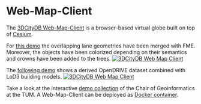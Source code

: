 # Web-Map-Client

The [3DCityDB Web-Map-Client](https://github.com/3dcitydb/3dcitydb-web-map) is a browser-based virtual globe built on top of [Cesium](https://cesium.com).

For [this demo](https://www.3dcitydb.net/3dcitydb-web-map/1.8.2/3dwebclient/?title=Ingolstadt_CityGML_Demo&shadows=false&terrainShadows=0&latitude=48.77995843799769&longitude=11.434236851993042&height=26.326980174631192&heading=163.38960914875761&pitch=-23.79729939325966&roll=0.05953798295288998&layer_0=url%3Dhttps%253A%252F%252Fwww.3dcitydb.net%252F3dcitydb%252Ffileadmin%252Fpublic%252F3dwebclientprojects%252Fingolstadt%252FIngolstadt%252Fingolstadt_streetspace_1%252Fingolstadt_streetspace_1_collada_MasterJSON.json%26name%3DIngolstadt_CityGML_Transportation%26layerDataType%3DCOLLADA%252FKML%252FglTF%26gltfVersion%3D2.0%26active%3Dtrue%26spreadsheetUrl%3Dhttps%253A%252F%252Fdocs.google.com%252Fspreadsheets%252Fd%252F1fnRZyUjsfqOEoYbEHrf0jn2gM3tKZq2Av-y0laUv8qo%26thematicDataSource%3DGoogleSheets%26tableType%3DHorizontal%26cityobjectsJsonUrl%3D%26minLodPixels%3D0%26maxLodPixels%3D1.7976931348623157e%252B308%26maxSizeOfCachedTiles%3D200%26maxCountOfVisibleTiles%3D200&layer_1=url%3Dhttps%253A%252F%252Fwww.3dcitydb.net%252F3dcitydb%252Ffileadmin%252Fpublic%252F3dwebclientprojects%252Fingolstadt%252FIngolstadt%252Fingolstadt_marking%252Fingolstadt_marking_collada_MasterJSON.json%26name%3DIngolstadt_CityGML_Marking%26layerDataType%3DCOLLADA%252FKML%252FglTF%26gltfVersion%3D2.0%26active%3Dtrue%26spreadsheetUrl%3D%26thematicDataSource%3DGoogleSheets%26tableType%3DHorizontal%26cityobjectsJsonUrl%3D%26minLodPixels%3D0%26maxLodPixels%3D1.7976931348623157e%252B308%26maxSizeOfCachedTiles%3D200%26maxCountOfVisibleTiles%3D200&layer_2=url%3Dhttps%253A%252F%252Fwww.3dcitydb.net%252F3dcitydb%252Ffileadmin%252Fpublic%252F3dwebclientprojects%252Fingolstadt%252Fkml_ingolstadt_building%252Fkml_ingosltadt_building_collada_MasterJSON.json%26name%3DIngolstadt_CityGML_Building%26layerDataType%3DCOLLADA%252FKML%252FglTF%26gltfVersion%3D2.0%26active%3Dtrue%26spreadsheetUrl%3D%26thematicDataSource%3DGoogleSheets%26tableType%3DHorizontal%26cityobjectsJsonUrl%3D%26minLodPixels%3D0%26maxLodPixels%3D1.7976931348623157e%252B308%26maxSizeOfCachedTiles%3D200%26maxCountOfVisibleTiles%3D200&layer_3=url%3Dhttps%253A%252F%252Fwww.3dcitydb.net%252F3dcitydb%252Ffileadmin%252Fpublic%252F3dwebclientprojects%252Fingolstadt%252Fkml_ingolstadt_trafficsigns%252Fkml_ingolstadt_trafficsigns_collada_MasterJSON.json%26name%3DIngolstadt_CityGML_TrafficSigns%26layerDataType%3DCOLLADA%252FKML%252FglTF%26gltfVersion%3D2.0%26active%3Dtrue%26spreadsheetUrl%3Dhttps%253A%252F%252Fdocs.google.com%252Fspreadsheets%252Fd%252F1ZUstBkiCe61QZTwSRMge4IVYpkZtZGzUxyyUJz4HeYU%252Fedit%253Fusp%253Dsharing%26thematicDataSource%3DGoogleSheets%26tableType%3DHorizontal%26cityobjectsJsonUrl%3D%26minLodPixels%3D0%26maxLodPixels%3D1.7976931348623157e%252B308%26maxSizeOfCachedTiles%3D200%26maxCountOfVisibleTiles%3D200&layer_4=url%3Dhttps%253A%252F%252Fwww.3dcitydb.net%252F3dcitydb%252Ffileadmin%252Fpublic%252F3dwebclientprojects%252Fingolstadt%252Fingolstadt_trees_3%252Fingolstadt_trees_3_collada_MasterJSON.json%26name%3DIngolstadt_CityGML_Trees%26layerDataType%3DCOLLADA%252FKML%252FglTF%26gltfVersion%3D2.0%26active%3Dtrue%26spreadsheetUrl%3Dhttps%253A%252F%252Fdocs.google.com%252Fspreadsheets%252Fd%252F1eVaAwL6oMPBos5K_VBBAfxyh8NSwuxxm-A_wc3-S05w%26thematicDataSource%3DGoogleSheets%26tableType%3DHorizontal%26cityobjectsJsonUrl%3D%26minLodPixels%3D0%26maxLodPixels%3D1.7976931348623157e%252B308%26maxSizeOfCachedTiles%3D200%26maxCountOfVisibleTiles%3D200&layer_5=url%3Dhttps%253A%252F%252Fwww.3dcitydb.net%252F3dcitydb%252Ffileadmin%252Fpublic%252F3dwebclientprojects%252Fingolstadt%252Fkml_ingolstadt_cityfurniture%252Fkml_ingolstadt_cityfurniture_collada_MasterJSON.json%26name%3DIngolstadt_CityGML_Poles%26layerDataType%3DCOLLADA%252FKML%252FglTF%26gltfVersion%3D2.0%26active%3Dtrue%26spreadsheetUrl%3D%26thematicDataSource%3DGoogleSheets%26tableType%3DHorizontal%26cityobjectsJsonUrl%3D%26minLodPixels%3D0%26maxLodPixels%3D1.7976931348623157e%252B308%26maxSizeOfCachedTiles%3D200%26maxCountOfVisibleTiles%3D200&layer_6=url%3Dhttps%253A%252F%252Fwww.3dcitydb.net%252F3dcitydb%252Ffileadmin%252Fpublic%252F3dwebclientprojects%252Fingolstadt%252Fkml_ingolstadt_trafficlights%252Fkml_ingolstadt_trafficlights_collada_MasterJSON.json%26name%3DIngolstadt_CityGML_TrafficLights%26layerDataType%3DCOLLADA%252FKML%252FglTF%26gltfVersion%3D2.0%26active%3Dtrue%26spreadsheetUrl%3Dhttps%253A%252F%252Fdocs.google.com%252Fspreadsheets%252Fd%252F1fnRZyUjsfqOEoYbEHrf0jn2gM3tKZq2Av-y0laUv8qo%26thematicDataSource%3DGoogleSheets%26tableType%3DHorizontal%26cityobjectsJsonUrl%3D%26minLodPixels%3D0%26maxLodPixels%3D1.7976931348623157e%252B308%26maxSizeOfCachedTiles%3D200%26maxCountOfVisibleTiles%3D200&layer_7=url%3Dhttps%253A%252F%252Fwww.3dcitydb.net%252F3dcitydb%252Ffileadmin%252Fpublic%252F3dwebclientprojects%252Fingolstadt%252Fkml_ingolstadt_streetlantern%252Fkml_ingolstadt_streetlantern_collada_MasterJSON.json%26name%3DIngolstadt_CityGML_StreetLantern%26layerDataType%3DCOLLADA%252FKML%252FglTF%26gltfVersion%3D2.0%26active%3Dtrue%26spreadsheetUrl%3D%26thematicDataSource%3DGoogleSheets%26tableType%3DHorizontal%26cityobjectsJsonUrl%3D%26minLodPixels%3D0%26maxLodPixels%3D1.7976931348623157e%252B308%26maxSizeOfCachedTiles%3D200%26maxCountOfVisibleTiles%3D200&layer_8=url%3Dhttps%253A%252F%252Fwww.3dcitydb.net%252F3dcitydb%252Ffileadmin%252Fpublic%252F3dwebclientprojects%252Fingolstadt%252Fkml_ingolstadt_trafficlight_pole%252Fkml_ingolstadt_trafficlight_pole_collada_MasterJSON.json%26name%3DIngolstadt_CityGML_TrafficLightPoles%26layerDataType%3DCOLLADA%252FKML%252FglTF%26gltfVersion%3D2.0%26active%3Dtrue%26spreadsheetUrl%3D%26thematicDataSource%3DGoogleSheets%26tableType%3DHorizontal%26cityobjectsJsonUrl%3D%26minLodPixels%3D0%26maxLodPixels%3D1.7976931348623157e%252B308%26maxSizeOfCachedTiles%3D200%26maxCountOfVisibleTiles%3D200&splashWindow=url%3Dsplash%252FSplashWindow.html%26showOnStart%3Dfalse)
the overlapping lane geometries have been merged with FME.
Moreover, the objects have been colorized depending on their semantics and crowns have been added to the trees.
[]()
<a target="_blank" href="src/pages/examples/web-map?title=Ingolstadt_CityGML_Demo&shadows=false&terrainShadows=0&latitude=48.77995843799769&longitude=11.434236851993042&height=26.326980174631192&heading=163.38960914875761&pitch=-23.79729939325966&roll=0.05953798295288998&layer_0=url%3Dhttps%253A%252F%252Fwww.3dcitydb.net%252F3dcitydb%252Ffileadmin%252Fpublic%252F3dwebclientprojects%252Fingolstadt%252FIngolstadt%252Fingolstadt_streetspace_1%252Fingolstadt_streetspace_1_collada_MasterJSON.json%26name%3DIngolstadt_CityGML_Transportation%26layerDataType%3DCOLLADA%252FKML%252FglTF%26gltfVersion%3D2.0%26active%3Dtrue%26spreadsheetUrl%3Dhttps%253A%252F%252Fdocs.google.com%252Fspreadsheets%252Fd%252F1fnRZyUjsfqOEoYbEHrf0jn2gM3tKZq2Av-y0laUv8qo%26thematicDataSource%3DGoogleSheets%26tableType%3DHorizontal%26cityobjectsJsonUrl%3D%26minLodPixels%3D0%26maxLodPixels%3D1.7976931348623157e%252B308%26maxSizeOfCachedTiles%3D200%26maxCountOfVisibleTiles%3D200&layer_1=url%3Dhttps%253A%252F%252Fwww.3dcitydb.net%252F3dcitydb%252Ffileadmin%252Fpublic%252F3dwebclientprojects%252Fingolstadt%252FIngolstadt%252Fingolstadt_marking%252Fingolstadt_marking_collada_MasterJSON.json%26name%3DIngolstadt_CityGML_Marking%26layerDataType%3DCOLLADA%252FKML%252FglTF%26gltfVersion%3D2.0%26active%3Dtrue%26spreadsheetUrl%3D%26thematicDataSource%3DGoogleSheets%26tableType%3DHorizontal%26cityobjectsJsonUrl%3D%26minLodPixels%3D0%26maxLodPixels%3D1.7976931348623157e%252B308%26maxSizeOfCachedTiles%3D200%26maxCountOfVisibleTiles%3D200&layer_2=url%3Dhttps%253A%252F%252Fwww.3dcitydb.net%252F3dcitydb%252Ffileadmin%252Fpublic%252F3dwebclientprojects%252Fingolstadt%252Fkml_ingolstadt_building%252Fkml_ingosltadt_building_collada_MasterJSON.json%26name%3DIngolstadt_CityGML_Building%26layerDataType%3DCOLLADA%252FKML%252FglTF%26gltfVersion%3D2.0%26active%3Dtrue%26spreadsheetUrl%3D%26thematicDataSource%3DGoogleSheets%26tableType%3DHorizontal%26cityobjectsJsonUrl%3D%26minLodPixels%3D0%26maxLodPixels%3D1.7976931348623157e%252B308%26maxSizeOfCachedTiles%3D200%26maxCountOfVisibleTiles%3D200&layer_3=url%3Dhttps%253A%252F%252Fwww.3dcitydb.net%252F3dcitydb%252Ffileadmin%252Fpublic%252F3dwebclientprojects%252Fingolstadt%252Fkml_ingolstadt_trafficsigns%252Fkml_ingolstadt_trafficsigns_collada_MasterJSON.json%26name%3DIngolstadt_CityGML_TrafficSigns%26layerDataType%3DCOLLADA%252FKML%252FglTF%26gltfVersion%3D2.0%26active%3Dtrue%26spreadsheetUrl%3Dhttps%253A%252F%252Fdocs.google.com%252Fspreadsheets%252Fd%252F1ZUstBkiCe61QZTwSRMge4IVYpkZtZGzUxyyUJz4HeYU%252Fedit%253Fusp%253Dsharing%26thematicDataSource%3DGoogleSheets%26tableType%3DHorizontal%26cityobjectsJsonUrl%3D%26minLodPixels%3D0%26maxLodPixels%3D1.7976931348623157e%252B308%26maxSizeOfCachedTiles%3D200%26maxCountOfVisibleTiles%3D200&layer_4=url%3Dhttps%253A%252F%252Fwww.3dcitydb.net%252F3dcitydb%252Ffileadmin%252Fpublic%252F3dwebclientprojects%252Fingolstadt%252Fingolstadt_trees_3%252Fingolstadt_trees_3_collada_MasterJSON.json%26name%3DIngolstadt_CityGML_Trees%26layerDataType%3DCOLLADA%252FKML%252FglTF%26gltfVersion%3D2.0%26active%3Dtrue%26spreadsheetUrl%3Dhttps%253A%252F%252Fdocs.google.com%252Fspreadsheets%252Fd%252F1eVaAwL6oMPBos5K_VBBAfxyh8NSwuxxm-A_wc3-S05w%26thematicDataSource%3DGoogleSheets%26tableType%3DHorizontal%26cityobjectsJsonUrl%3D%26minLodPixels%3D0%26maxLodPixels%3D1.7976931348623157e%252B308%26maxSizeOfCachedTiles%3D200%26maxCountOfVisibleTiles%3D200&layer_5=url%3Dhttps%253A%252F%252Fwww.3dcitydb.net%252F3dcitydb%252Ffileadmin%252Fpublic%252F3dwebclientprojects%252Fingolstadt%252Fkml_ingolstadt_cityfurniture%252Fkml_ingolstadt_cityfurniture_collada_MasterJSON.json%26name%3DIngolstadt_CityGML_Poles%26layerDataType%3DCOLLADA%252FKML%252FglTF%26gltfVersion%3D2.0%26active%3Dtrue%26spreadsheetUrl%3D%26thematicDataSource%3DGoogleSheets%26tableType%3DHorizontal%26cityobjectsJsonUrl%3D%26minLodPixels%3D0%26maxLodPixels%3D1.7976931348623157e%252B308%26maxSizeOfCachedTiles%3D200%26maxCountOfVisibleTiles%3D200&layer_6=url%3Dhttps%253A%252F%252Fwww.3dcitydb.net%252F3dcitydb%252Ffileadmin%252Fpublic%252F3dwebclientprojects%252Fingolstadt%252Fkml_ingolstadt_trafficlights%252Fkml_ingolstadt_trafficlights_collada_MasterJSON.json%26name%3DIngolstadt_CityGML_TrafficLights%26layerDataType%3DCOLLADA%252FKML%252FglTF%26gltfVersion%3D2.0%26active%3Dtrue%26spreadsheetUrl%3Dhttps%253A%252F%252Fdocs.google.com%252Fspreadsheets%252Fd%252F1fnRZyUjsfqOEoYbEHrf0jn2gM3tKZq2Av-y0laUv8qo%26thematicDataSource%3DGoogleSheets%26tableType%3DHorizontal%26cityobjectsJsonUrl%3D%26minLodPixels%3D0%26maxLodPixels%3D1.7976931348623157e%252B308%26maxSizeOfCachedTiles%3D200%26maxCountOfVisibleTiles%3D200&layer_7=url%3Dhttps%253A%252F%252Fwww.3dcitydb.net%252F3dcitydb%252Ffileadmin%252Fpublic%252F3dwebclientprojects%252Fingolstadt%252Fkml_ingolstadt_streetlantern%252Fkml_ingolstadt_streetlantern_collada_MasterJSON.json%26name%3DIngolstadt_CityGML_StreetLantern%26layerDataType%3DCOLLADA%252FKML%252FglTF%26gltfVersion%3D2.0%26active%3Dtrue%26spreadsheetUrl%3D%26thematicDataSource%3DGoogleSheets%26tableType%3DHorizontal%26cityobjectsJsonUrl%3D%26minLodPixels%3D0%26maxLodPixels%3D1.7976931348623157e%252B308%26maxSizeOfCachedTiles%3D200%26maxCountOfVisibleTiles%3D200&layer_8=url%3Dhttps%253A%252F%252Fwww.3dcitydb.net%252F3dcitydb%252Ffileadmin%252Fpublic%252F3dwebclientprojects%252Fingolstadt%252Fkml_ingolstadt_trafficlight_pole%252Fkml_ingolstadt_trafficlight_pole_collada_MasterJSON.json%26name%3DIngolstadt_CityGML_TrafficLightPoles%26layerDataType%3DCOLLADA%252FKML%252FglTF%26gltfVersion%3D2.0%26active%3Dtrue%26spreadsheetUrl%3D%26thematicDataSource%3DGoogleSheets%26tableType%3DHorizontal%26cityobjectsJsonUrl%3D%26minLodPixels%3D0%26maxLodPixels%3D1.7976931348623157e%252B308%26maxSizeOfCachedTiles%3D200%26maxCountOfVisibleTiles%3D200&splashWindow=url%3Dsplash%252FSplashWindow.html%26showOnStart%3Dfalse">
![3DCityDB Web Map Client](/media/demos/3dcitydb-web-map-client-crossing.png)
</a>

The [following demo](https://www.3dcitydb.net/3dcitydb-web-map/1.6.1/3dwebclient/?title=Ingolstadt_CityGML_LoD3_Demo&shadows=false&terrainShadows=0&latitude=48.763071515133625&longitude=11.423003822631317&height=229.99322145532363&heading=169.30240914057862&pitch=-44.62859662691198&roll=0.0496187584706029&layer_0=url%3Dhttps%253A%252F%252Fwww.3dcitydb.net%252F3dcitydb%252Ffileadmin%252Fpublic%252F3dwebclientprojects%252Fingolstadt%252Fingolstadt_lod3%252Fkml_ingolstadt_trafficareas%252Fkml_ingolstadt_trafficareas_collada_MasterJSON.json%26name%3DIngolstadt_CityGML_TrafficArea%26layerDataType%3DCOLLADA%252FKML%252FglTF%26layerProxy%3Dfalse%26layerClampToGround%3Dfalse%26gltfVersion%3D2.0%26active%3Dtrue%26spreadsheetUrl%3D%26thematicDataSource%3DGoogleSheets%26tableType%3DHorizontal%26cityobjectsJsonUrl%3D%26minLodPixels%3D0%26maxLodPixels%3D1.7976931348623157e%252B308%26maxSizeOfCachedTiles%3D200%26maxCountOfVisibleTiles%3D200&layer_1=url%3Dhttps%253A%252F%252Fwww.3dcitydb.net%252F3dcitydb%252Ffileadmin%252Fpublic%252F3dwebclientprojects%252Fingolstadt%252Fingolstadt_lod3%252Fkml_ingolstadt_auxiliarytrafficareas%252Fkml_ingolstadt_auxiliarytrafficareas_collada_MasterJSON.json%26name%3DIngolstadt_CityGML_AuxiliaryTrafficArea%26layerDataType%3DCOLLADA%252FKML%252FglTF%26layerProxy%3Dfalse%26layerClampToGround%3Dfalse%26gltfVersion%3D2.0%26active%3Dtrue%26spreadsheetUrl%3D%26thematicDataSource%3DGoogleSheets%26tableType%3DHorizontal%26cityobjectsJsonUrl%3D%26minLodPixels%3D0%26maxLodPixels%3D1.7976931348623157e%252B308%26maxSizeOfCachedTiles%3D200%26maxCountOfVisibleTiles%3D200&layer_2=url%3Dhttps%253A%252F%252Fwww.3dcitydb.net%252F3dcitydb%252Ffileadmin%252Fpublic%252F3dwebclientprojects%252Fingolstadt%252Fingolstadt_lod3%252Fkml_ingolstadt_building_lod3%252Fkml_ingolstadt_building_lod3_collada_MasterJSON.json%26name%3DIngolstadt_CityGML_Building_LoD3%26layerDataType%3DCOLLADA%252FKML%252FglTF%26layerProxy%3Dfalse%26layerClampToGround%3Dfalse%26gltfVersion%3D2.0%26active%3Dtrue%26spreadsheetUrl%3D%26thematicDataSource%3DGoogleSheets%26tableType%3DHorizontal%26cityobjectsJsonUrl%3D%26minLodPixels%3D0%26maxLodPixels%3D1.7976931348623157e%252B308%26maxSizeOfCachedTiles%3D200%26maxCountOfVisibleTiles%3D200&layer_3=url%3Dhttps%253A%252F%252Fwww.3dcitydb.net%252F3dcitydb%252Ffileadmin%252Fpublic%252F3dwebclientprojects%252Fingolstadt%252Fingolstadt_lod3%252Fkml_ingolstadt_sections%252Fkml_ingolstadt_sections_collada_MasterJSON.json%26name%3DIngolstadt_CityGML_Section%26layerDataType%3DCOLLADA%252FKML%252FglTF%26layerProxy%3Dfalse%26layerClampToGround%3Dfalse%26gltfVersion%3D2.0%26active%3Dfalse%26spreadsheetUrl%3D%26thematicDataSource%3DGoogleSheets%26tableType%3DHorizontal%26cityobjectsJsonUrl%3D%26minLodPixels%3D0%26maxLodPixels%3D1.7976931348623157e%252B308%26maxSizeOfCachedTiles%3D200%26maxCountOfVisibleTiles%3D200&layer_4=url%3Dhttps%253A%252F%252Fwww.3dcitydb.net%252F3dcitydb%252Ffileadmin%252Fpublic%252F3dwebclientprojects%252Fingolstadt%252Fingolstadt_lod3%252Fkml_ingolstadt_intersection%252Fkml_ingolstadt_intersection_collada_MasterJSON.json%26name%3DIngolstadt_CityGML_Intersection%26layerDataType%3DCOLLADA%252FKML%252FglTF%26layerProxy%3Dfalse%26layerClampToGround%3Dfalse%26gltfVersion%3D2.0%26active%3Dfalse%26spreadsheetUrl%3D%26thematicDataSource%3DGoogleSheets%26tableType%3DHorizontal%26cityobjectsJsonUrl%3D%26minLodPixels%3D0%26maxLodPixels%3D1.7976931348623157e%252B308%26maxSizeOfCachedTiles%3D200%26maxCountOfVisibleTiles%3D200&splashWindow=url%3Dsplash%252FSplashWindow.html%26showOnStart%3Dfalse)
shows a derived OpenDRIVE dataset combined with LoD3 building models.
<a target="_blank" href="src/pages/examples/web-map?title=Ingolstadt_CityGML_LoD3_Demo&shadows=false&terrainShadows=0&latitude=48.763071515133625&longitude=11.423003822631317&height=229.99322145532363&heading=169.30240914057862&pitch=-44.62859662691198&roll=0.0496187584706029&layer_0=url%3Dhttps%253A%252F%252Fwww.3dcitydb.net%252F3dcitydb%252Ffileadmin%252Fpublic%252F3dwebclientprojects%252Fingolstadt%252Fingolstadt_lod3%252Fkml_ingolstadt_trafficareas%252Fkml_ingolstadt_trafficareas_collada_MasterJSON.json%26name%3DIngolstadt_CityGML_TrafficArea%26layerDataType%3DCOLLADA%252FKML%252FglTF%26layerProxy%3Dfalse%26layerClampToGround%3Dfalse%26gltfVersion%3D2.0%26active%3Dtrue%26spreadsheetUrl%3D%26thematicDataSource%3DGoogleSheets%26tableType%3DHorizontal%26cityobjectsJsonUrl%3D%26minLodPixels%3D0%26maxLodPixels%3D1.7976931348623157e%252B308%26maxSizeOfCachedTiles%3D200%26maxCountOfVisibleTiles%3D200&layer_1=url%3Dhttps%253A%252F%252Fwww.3dcitydb.net%252F3dcitydb%252Ffileadmin%252Fpublic%252F3dwebclientprojects%252Fingolstadt%252Fingolstadt_lod3%252Fkml_ingolstadt_auxiliarytrafficareas%252Fkml_ingolstadt_auxiliarytrafficareas_collada_MasterJSON.json%26name%3DIngolstadt_CityGML_AuxiliaryTrafficArea%26layerDataType%3DCOLLADA%252FKML%252FglTF%26layerProxy%3Dfalse%26layerClampToGround%3Dfalse%26gltfVersion%3D2.0%26active%3Dtrue%26spreadsheetUrl%3D%26thematicDataSource%3DGoogleSheets%26tableType%3DHorizontal%26cityobjectsJsonUrl%3D%26minLodPixels%3D0%26maxLodPixels%3D1.7976931348623157e%252B308%26maxSizeOfCachedTiles%3D200%26maxCountOfVisibleTiles%3D200&layer_2=url%3Dhttps%253A%252F%252Fwww.3dcitydb.net%252F3dcitydb%252Ffileadmin%252Fpublic%252F3dwebclientprojects%252Fingolstadt%252Fingolstadt_lod3%252Fkml_ingolstadt_building_lod3%252Fkml_ingolstadt_building_lod3_collada_MasterJSON.json%26name%3DIngolstadt_CityGML_Building_LoD3%26layerDataType%3DCOLLADA%252FKML%252FglTF%26layerProxy%3Dfalse%26layerClampToGround%3Dfalse%26gltfVersion%3D2.0%26active%3Dtrue%26spreadsheetUrl%3D%26thematicDataSource%3DGoogleSheets%26tableType%3DHorizontal%26cityobjectsJsonUrl%3D%26minLodPixels%3D0%26maxLodPixels%3D1.7976931348623157e%252B308%26maxSizeOfCachedTiles%3D200%26maxCountOfVisibleTiles%3D200&layer_3=url%3Dhttps%253A%252F%252Fwww.3dcitydb.net%252F3dcitydb%252Ffileadmin%252Fpublic%252F3dwebclientprojects%252Fingolstadt%252Fingolstadt_lod3%252Fkml_ingolstadt_sections%252Fkml_ingolstadt_sections_collada_MasterJSON.json%26name%3DIngolstadt_CityGML_Section%26layerDataType%3DCOLLADA%252FKML%252FglTF%26layerProxy%3Dfalse%26layerClampToGround%3Dfalse%26gltfVersion%3D2.0%26active%3Dfalse%26spreadsheetUrl%3D%26thematicDataSource%3DGoogleSheets%26tableType%3DHorizontal%26cityobjectsJsonUrl%3D%26minLodPixels%3D0%26maxLodPixels%3D1.7976931348623157e%252B308%26maxSizeOfCachedTiles%3D200%26maxCountOfVisibleTiles%3D200&layer_4=url%3Dhttps%253A%252F%252Fwww.3dcitydb.net%252F3dcitydb%252Ffileadmin%252Fpublic%252F3dwebclientprojects%252Fingolstadt%252Fingolstadt_lod3%252Fkml_ingolstadt_intersection%252Fkml_ingolstadt_intersection_collada_MasterJSON.json%26name%3DIngolstadt_CityGML_Intersection%26layerDataType%3DCOLLADA%252FKML%252FglTF%26layerProxy%3Dfalse%26layerClampToGround%3Dfalse%26gltfVersion%3D2.0%26active%3Dfalse%26spreadsheetUrl%3D%26thematicDataSource%3DGoogleSheets%26tableType%3DHorizontal%26cityobjectsJsonUrl%3D%26minLodPixels%3D0%26maxLodPixels%3D1.7976931348623157e%252B308%26maxSizeOfCachedTiles%3D200%26maxCountOfVisibleTiles%3D200&splashWindow=url%3Dsplash%252FSplashWindow.html%26showOnStart%3Dfalse">
![3DCityDB Web Map Client](/media/demos/3dcitydb-web-map-client-lod3.png)
</a>

Take a look at the interactive [demo collection](https://wiki.tum.de/display/gisproject/Online+Demo+Collection) of the Chair of Geoinformatics at the TUM.
A Web-Map-Client can be deployed as [Docker container](https://github.com/tum-gis/3dcitydb-web-map-docker).
